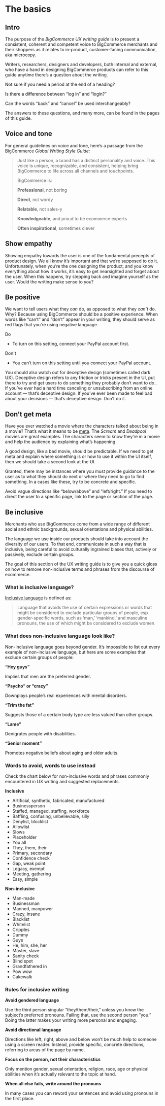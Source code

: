 # The basics

## Intro

The purpose of the _BigCommerce_ _UX writing guide_ is to present a consistent, coherent and competent voice to BigCommerce merchants and their shoppers as it relates to in-product, customer-facing communication, aka microcopy.

Writers, researchers, designers and developers, both internal and external, who have a hand in designing BigCommerce products can refer to this guide anytime there’s a question about the writing.

Not sure if you need a period at the end of a heading?

Is there a difference between “log in” and “login?”

Can the words “back” and “cancel” be used interchangeably?

The answers to these questions, and many more, can be found in the pages of this guide.

## Voice and tone

For general guidelines on voice and tone, here’s a passage from the BigCommerce _Global Writing Style Guide:_

> Just like a person, a brand has a distinct personality and voice. This voice is unique, recognizable, and consistent, helping bring BigCommerce to life across all channels and touchpoints.
> 
> BigCommerce is:
> 
> **Professional**, not boring
> 
> **Direct**, not wordy
> 
> **Relatable**, not sales-y
> 
> **Knowledgeable**, and proud to be ecommerce experts
> 
> **Often inspirational**, sometimes clever

## Show empathy

Showing empathy towards the user is one of the fundamental precepts of product design. We all know it’s important and that we’re supposed to do it. Unfortunately, when you’re the one designing the product, and you know everything about how it works, it’s easy to get nearsighted and forget about the user. When this happens, try stepping back and imagine yourself as the user. Would the writing make sense to you?

## Be positive

We want to tell users what they _can_ do, as opposed to what they _can’t_ do. Why? Because using BigCommerce should be a positive experience. When words like “can’t” and “don’t” appear in your writing, they should serve as red flags that you’re using negative language.

Do

 - To turn on this setting, connect your PayPal account first.

Don't

 - You can’t turn on this setting until you connect your PayPal account.

You should also watch out for deceptive design (sometimes called dark UX). Deceptive design refers to any friction or tricks present in the UI, put there to try and get users to do something they probably don’t want to do.. If you’ve ever had a hard time canceling or unsubscribing from an online account — that’s deceptive design. If you’ve ever been made to feel bad about your decisions — that’s deceptive design. Don’t do it.

## Don’t get meta

Have you ever watched a movie where the characters talked about being in a movie? That’s what it means to be [meta](https://www.merriam-webster.com/dictionary/meta "https://www.merriam-webster.com/dictionary/meta"). The _Scream_ and _Deadpool_ movies are great examples. The characters seem to know they’re in a movie and help the audience by explaining what’s happening.

A good design, like a bad movie, should be predictable. If we need to get meta and explain where something is or how to use it within the UI itself, then we should take a second look at the UI.

Granted, there may be instances where you must provide guidance to the user as to what they should do next or where they need to go to find something. In a cases like these, try to be concrete and specific. 

Avoid vague directions like “below/above” and “left/right.” If you need to direct the user to a specific page, link to the page or section of the page.

## Be inclusive

Merchants who use BigCommerce come from a wide range of different social and ethnic backgrounds, sexual orientations and physical abilities.

The language we use inside our products should take into account the diversity of our users. To that end, communicate in such a way that is inclusive, being careful to avoid culturally ingrained biases that, actively or passively, exclude certain groups.

The goal of this section of the UX writing guide is to give you a quick gloss on how to remove non-inclusive terms and phrases from the discourse of ecommerce.

### What is inclusive language?

[Inclusive language](https://www.collinsdictionary.com/dictionary/english/inclusive-language "https://www.collinsdictionary.com/dictionary/english/inclusive-language") is defined as:

> Language that avoids the use of certain expressions or words that might be considered to exclude particular groups of people, esp gender-specific words, such as ‘man,’ ‘mankind,’ and masculine pronouns, the use of which might be considered to exclude women.

### What does non-inclusive language look like?

Non-inclusive language goes beyond gender. It’s impossible to list out every example of non-inclusive language, but here are some examples that exclude certain groups of people:

**“Hey guys”**

Implies that men are the preferred gender.

**“Psycho” or “crazy”**

Downplays people’s real experiences with mental disorders.

**“Trim the fat”**

Suggests those of a certain body type are less valued than other groups.

**“Lame”**

Denigrates people with disabilities.

**“Senior moment”**

Promotes negative beliefs about aging and older adults.

### Words to avoid, words to use instead

Check the chart below for non-inclusive words and phrases commonly encountered in UX writing and suggested replacements.

**Inclusive** 

 - Artificial, synthetic, fabricated, manufactured
 - Businessperson
 - Staffed, managed, staffing, workforce
 - Baffling, confusing, unbelievable, silly
 - Denylist, blocklist
 - Allowlist
 - Slows
 - Placeholder
 - You all
 - They, them, their
 - Primary, secondary
 - Confidence check
 - Gap, weak point
 - Legacy, exempt
 - Meeting, gathering
 - Easy, simple

**Non-inclusive** 

 - Man-made
 - Businessman
 - Manned, manpower
 - Crazy, insane
 - Blacklist
 - Whitelist
 - Cripples
 - Dummy
 - Guys
 - He, him, she, her
 - Master, slave
 - Sanity check
 - Blind spot
 - Grandfathered in
 - Pow wow
 - Cakewalk

### Rules for inclusive writing

**Avoid gendered language**

Use the third person singular “they/them/their,” unless you know the subject’s preferred pronouns. Failing that, use the second person “you.” Doing the latter makes your writing more personal and engaging.

**Avoid directional language**

Directions like left, right, above and below won’t be much help to someone using a screen reader. Instead, provide specific, concrete directions, referring to areas of the page by name.

**Focus on the person, not their characteristics**

Only mention gender, sexual orientation, religion, race, age or physical abilities when it’s actually relevant to the topic at hand.

**When all else fails, write around the pronouns**

In many cases you can reword your sentences and avoid using pronouns in the first place.
